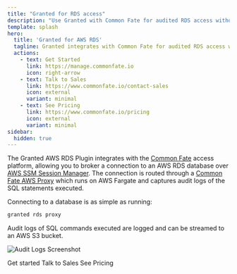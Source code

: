 ```yaml
---
title: "Granted for RDS access"
description: "Use Granted with Common Fate for audited RDS access without a VPN."
template: splash
hero:
  title: 'Granted for AWS RDS'
  tagline: Granted integrates with Common Fate for audited RDS access without a VPN.
  actions:
    - text: Get Started
      link: https://manage.commonfate.io
      icon: right-arrow
    - text: Talk to Sales
      link: https://www.commonfate.io/contact-sales
      icon: external
      variant: minimal
    - text: See Pricing
      link: https://www.commonfate.io/pricing
      icon: external
      variant: minimal
sidebar:
  hidden: true
---
```



The Granted AWS RDS Plugin integrates with the [Common Fate](https://commonfate.io) access platform, allowing you to broker a connection to an AWS RDS database over [AWS SSM Session Manager](https://docs.aws.amazon.com/systems-manager/latest/userguide/session-manager.html). The connection is routed through a [Common Fate AWS Proxy](https://registry.terraform.io/modules/common-fate/common-fate-proxy-ecs/aws/latest) which runs on AWS Fargate and captures audit logs of the SQL statements executed.

Connecting to a database is as simple as running:

```bash
granted rds proxy
```

Audit logs of SQL commands executed are logged and can be streamed to an AWS S3 bucket.

![Audit Logs Screenshot](./granted/plugins/images/rds/audit-logs-screenshot.png)

<LinkButton href="https://manage.commonfate.io" icon="right-arrow">Get started</LinkButton>
<LinkButton href="https://www.commonfate.io/contact-sales" variant="minimal" icon="external">
  Talk to Sales
</LinkButton>
<LinkButton href="https://commonfate.io/pricing" variant="minimal" icon="external">
  See Pricing
</LinkButton>
